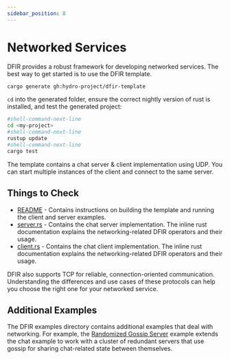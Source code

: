 ```yaml
---
sidebar_position: 8
---
```


# Networked Services

DFIR provides a robust framework for developing networked services. The best way to get started is to use
the DFIR template.

```bash
cargo generate gh:hydro-project/dfir-template
```

`cd` into the generated folder, ensure the correct nightly version of rust is installed, and test the generated project:
```bash
#shell-command-next-line
cd <my-project>
#shell-command-next-line
rustup update
#shell-command-next-line
cargo test
```

The template contains a chat server & client implementation using UDP. You can start multiple instances of
the client and connect to the same server.

## Things to Check
* [README](https://github.com/hydro-project/dfir-template/tree/main/#readme) - Contains instructions on building the template and
running the client and server examples.
* [server.rs](https://github.com/hydro-project/dfir-template/tree/main/src/server.rs) - Contains the chat server
implementation. The inline rust documentation explains the networking-related DFIR operators and their usage.
* [client.rs](https://github.com/hydro-project/dfir-template/tree/main/src/client.rs) - Contains the chat client
implementation. The inline rust documentation explains the networking-related DFIR operators and their usage.

DFIR also supports TCP for reliable, connection-oriented communication. Understanding the differences and use
cases of these protocols can help you choose the right one for your networked service.

## Additional Examples

The DFIR examples directory contains additional examples that deal with networking. For example, the [Randomized
Gossip Server](https://github.com/hydro-project/hydroflow/blob/main/dfir_rs/examples/chat/randomized_gossiping_server.rs)
example extends the chat example to work with a cluster of redundant servers that use gossip for sharing chat-related
state between themselves.